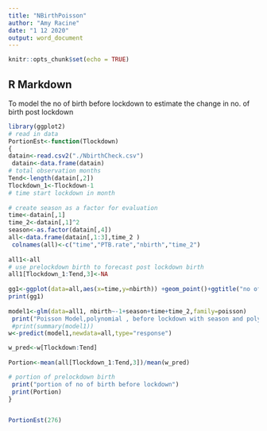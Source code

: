 ---
title: "NBirthPoisson"
author: "Amy Racine"
date: "1 12 2020"
output: word_document
---

```{r setup, include=FALSE}
knitr::opts_chunk$set(echo = TRUE)
```

## R Markdown

To model the no of birth before lockdown to estimate the change in no. of birth post lockdown
```{r Nbirth}
library(ggplot2)
# read in data
PortionEst<-function(Tlockdown)
{  
datain<-read.csv2("./NbirthCheck.csv")
 datain<-data.frame(datain)
# total observation months
Tend<-length(datain[,2])
Tlockdown_1<-Tlockdown-1
# time start lockdown in month
   
# create season as a factor for evaluation
time<-datain[,1] 
time_2<-datain[,1]^2
season<-as.factor(datain[,4])
all<-data.frame(datain[,1:3],time_2 )
 colnames(all)<-c("time","PTB.rate","nbirth","time_2")
  
all1<-all
# use prelockdown birth to forecast post lockdown birth 
all1[Tlockdown_1:Tend,3]<-NA
 
gg1<-ggplot(data=all,aes(x=time,y=nbirth)) +geom_point()+ggtitle("no of birth")
print(gg1)
 
model1<-glm(data=all1, nbirth~-1+season+time+time_2,family=poisson)
 print("Poisson Model,polynomial , before lockdown with season and polynomial trend effect")
 #print(summary(model1))
w<-predict(model1,newdata=all,type="response")

w_pred<-w[Tlockdown:Tend] 
 
Portion<-mean(all[Tlockdown_1:Tend,3])/mean(w_pred)

# portion of prelockdown birth 
 print("portion of no of birth before lockdown")
 print(Portion)
}


PortionEst(276)
 
```
